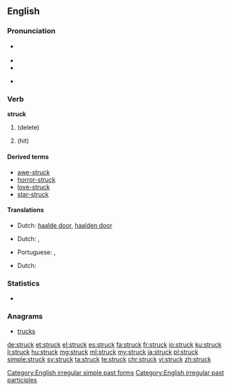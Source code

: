 ==English==

===Pronunciation===
* {{a|RP|US}} {{IPA|/ˈstɹʌk/}}
* {{audio|en-us-struck.ogg|Audio (US)}}
* {{rhymes|ʌk}}
* {{a|Northern English}} {{IPA|/ˈstɹʊk/}}

===Verb===
'''struck'''

# {{en-past of|strike}} (delete)
# {{en-past of|strike}} (hit)

====Derived terms====
* [[awe-struck]]
* [[horror-struck]]
* [[love-struck]]
* [[star-struck]]

[[Category:English irregular simple past forms]]
[[Category:English irregular past participles]]

====Translations====
{{trans-top|delete}}
* Dutch: [[haalde door]], [[haalden door]]
{{trans-mid}}
{{trans-bottom}}
{{trans-top|hit - past tense}}
* Dutch: {{t+|nl|sloeg toe}}, {{t-|nl|sloegen toe}}
{{trans-mid}}
* Portuguese: {{t-|pt|atingido|m}},  {{t-|pt|atingida|f}}
{{trans-bottom}}
{{trans-top|hit - past participle}}
* Dutch: {{t+|nl|toegeslagen}}
{{trans-mid}}
{{trans-bottom}}

===Statistics===
* {{rank|wrong|afraid|merely|648|struck|man's|write|caught}}

===Anagrams===
* [[trucks#English|trucks]]

[[de:struck]]
[[et:struck]]
[[el:struck]]
[[es:struck]]
[[fa:struck]]
[[fr:struck]]
[[io:struck]]
[[ku:struck]]
[[li:struck]]
[[hu:struck]]
[[mg:struck]]
[[ml:struck]]
[[my:struck]]
[[ja:struck]]
[[pl:struck]]
[[simple:struck]]
[[sv:struck]]
[[ta:struck]]
[[te:struck]]
[[chr:struck]]
[[vi:struck]]
[[zh:struck]]